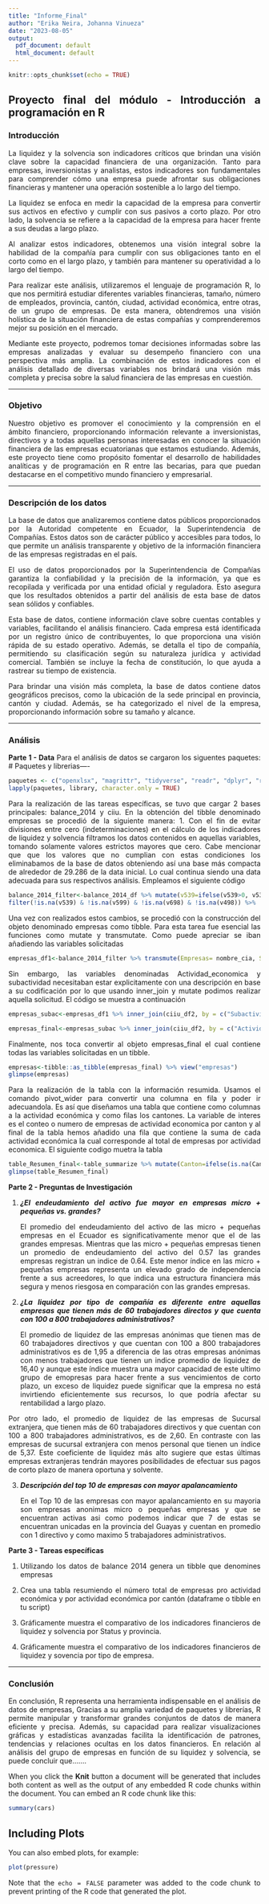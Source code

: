 ```yaml
---
title: "Informe_Final"
author: "Erika Neira, Johanna Vinueza"
date: "2023-08-05"
output:
  pdf_document: default
  html_document: default
---
```


```{=html}
<style>
  body {
    text-align: justify;
  }
</style>
```
```r
knitr::opts_chunk$set(echo = TRUE)
```

## Proyecto final del módulo - Introducción a programación en R

### Introducción

La liquidez y la solvencia son indicadores críticos que brindan una visión clave sobre la capacidad financiera de una organización. Tanto para empresas, inversionistas y analistas, estos indicadores son fundamentales para comprender cómo una empresa puede afrontar sus obligaciones financieras y mantener una operación sostenible a lo largo del tiempo.

La liquidez se enfoca en medir la capacidad de la empresa para convertir sus activos en efectivo y cumplir con sus pasivos a corto plazo. Por otro lado, la solvencia se refiere a la capacidad de la empresa para hacer frente a sus deudas a largo plazo.

Al analizar estos indicadores, obtenemos una visión integral sobre la habilidad de la compañía para cumplir con sus obligaciones tanto en el corto como en el largo plazo, y también para mantener su operatividad a lo largo del tiempo.

Para realizar este análisis, utilizaremos el lenguaje de programación R, lo que nos permitirá estudiar diferentes variables financieras, tamaño, número de empleados, provincia, cantón, ciudad, actividad económica, entre otras, de un grupo de empresas. De esta manera, obtendremos una visión holística de la situación financiera de estas compañías y comprenderemos mejor su posición en el mercado.

Mediante este proyecto, podremos tomar decisiones informadas sobre las empresas analizadas y evaluar su desempeño financiero con una perspectiva más amplia. La combinación de estos indicadores con el análisis detallado de diversas variables nos brindará una visión más completa y precisa sobre la salud financiera de las empresas en cuestión.

------------------------------------------------------------------------

### Objetivo

Nuestro objetivo es promover el conocimiento y la comprensión en el ámbito financiero, proporcionando información relevante a inversionistas, directivos y a todas aquellas personas interesadas en conocer la situación financiera de las empresas ecuatorianas que estamos estudiando. Además, este proyecto tiene como propósito fomentar el desarrollo de habilidades analíticas y de programación en R entre las becarias, para que puedan destacarse en el competitivo mundo financiero y empresarial.

------------------------------------------------------------------------

### Descripción de los datos

La base de datos que analizaremos contiene datos públicos proporcionados por la Autoridad competente en Ecuador, la Superintendencia de Compañías. Estos datos son de carácter público y accesibles para todos, lo que permite un análisis transparente y objetivo de la información financiera de las empresas registradas en el país.

El uso de datos proporcionados por la Superintendencia de Compañías garantiza la confiabilidad y la precisión de la información, ya que es recopilada y verificada por una entidad oficial y reguladora. Esto asegura que los resultados obtenidos a partir del análisis de esta base de datos sean sólidos y confiables.

Esta base de datos, contiene información clave sobre cuentas contables y variables, facilitando el análisis financiero. Cada empresa está identificada por un registro único de contribuyentes, lo que proporciona una visión rápida de su estado operativo. Además, se detalla el tipo de compañía, permitiendo su clasificación según su naturaleza jurídica y actividad comercial. También se incluye la fecha de constitución, lo que ayuda a rastrear su tiempo de existencia.

Para brindar una visión más completa, la base de datos contiene datos geográficos precisos, como la ubicación de la sede principal en provincia, cantón y ciudad. Además, se ha categorizado el nivel de la empresa, proporcionando información sobre su tamaño y alcance.

------------------------------------------------------------------------

### Análisis


**Parte 1 - Data**
Para el análisis de datos se cargaron los siguentes paquetes:
# Paquetes y librerias----

```r
paquetes <- c("openxlsx", "magrittr", "tidyverse", "readr", "dplyr", "readxl")
lapply(paquetes, library, character.only = TRUE)
```

Para la realización de las tareas específicas, se tuvo que cargar 2 bases principales: balance_2014 y ciiu. 
En la obtención del tibble denominado empresas se procedió de la siguiente manera:
1. Con el fin de evitar divisiones entre cero (indeterminaciones) en el cálculo de los indicadores de liquidez y solvencia filtramos los datos contenidos en aquellas variables, tomando solamente valores estrictos mayores que cero. Cabe mencionar que que los valores que no cumplian con estas condiciones los eliminabamos de la base de datos obteniendo así una base más compacta de alrededor de 29.286 de la data inicial. Lo cual continua siendo una data adecuada para sus respectivos análisis. Empleamos el siguiente código

```r

balance_2014_filter<-balance_2014_df %>% mutate(v539=ifelse(v539>0, v539, NA), v599=ifelse(v599>0, v599, NA), v698=ifelse(v698>0, v698, NA), v498=ifelse(v498>0, v498, NA)) %>% 
filter(!is.na(v539) & !is.na(v599) & !is.na(v698) & !is.na(v498)) %>%  view("balance_2014_filter")
```
Una vez con realizados estos cambios, se procedió con la construcción del objeto denominado empresas como tibble. Para esta tarea fue esencial las funciones como mutate y transmutate. Como puede apreciar se iban añadiendo las variables solicitadas
```r
empresas_df1<-balance_2014_filter %>% transmute(Empresas= nombre_cia, Status= situacion, Tipo_de_empresa=tipo,País= pais, Provincia=provincia, Canton=canton, Ciudad= ciudad,  Actividad_economica= ciiu4_nivel1, Subactividad=ciiu4_nivel6, Liquidez_Corriente= v345/v539, Endeudamiento_activo= v599/v499  ,Endeudamiento_patrimonial= v599/v698, Endeudamiento_activo_fijo= v698/v498 , Apalancamiento= v499/v698) %>% view("empresas_df1")
```
Sin embargo, las variables denominadas Actividad_economica y subactividad necesitaban estar explicitamente con una descripción en base a su codificación por lo que usando inner_join y mutate podimos realizar aquella solicitud. El código se muestra a continuación
```r
empresas_subac<-empresas_df1 %>% inner_join(ciiu_df2, by = c("Subactividad"="CODIGO"))%>% mutate(Subactividad=DESCRIPCION) %>% select(-c(DESCRIPCION, NIVEL)) %>% view("change_Subac")

empresas_final<-empresas_subac %>% inner_join(ciiu_df2, by = c("Actividad_economica"="CODIGO")) %>% mutate(Actividad_economica=DESCRIPCION) %>% select(-c(DESCRIPCION, NIVEL)) %>% view("final_table")
```
Finalmente, nos toca convertir al objeto empresas_final el cual contiene todas las variables solicitadas en un tibble.
```r
empresas<-tibble::as_tibble(empresas_final) %>% view("empresas")
glimpse(empresas)

```
Para la realización de la tabla con la información resumida. Usamos el comando pivot_wider para convertir una columna en fila y poder ir adecuandola. Es así que diseñamos una tabla que contiene como columnas a la actividad económica y como filas los cantones. La variable de interes es el conteo o numero de empresas de actividad economica por canton y al final de la tabla hemos añadido una fila que contiene la suma de cada actividad económica la cual corresponde al total de empresas por actividad economica. El siguiente codigo muetra la tabla
```r
table_Resumen_final<-table_summarize %>% mutate(Canton=ifelse(is.na(Canton),total_count , Canton))  %>% view("Tabla_resumen1")
glimpse(table_Resumen_final)
```


**Parte 2 - Preguntas de Investigación**

1.  ***¿El endeudamiento del activo fue mayor en empresas micro + pequeñas vs. grandes?***

    El promedio del endeudamiento del activo de las micro + pequeñas empresas en el Ecuador es significativamente menor que el de las grandes empresas. Mientras que las micro + pequeñas empresas tienen un promedio de endeudamiento del activo del 0.57 las grandes empresas registran un indice de 0.64. Este menor índice en las micro + pequeñas empresas representa un elevado grado de independencia frente a sus acreedores, lo que indica una estructura financiera más segura y menos riesgosa en comparación con las grandes empresas.

2.  ***¿La liquidez por tipo de compañía es diferente entre aquellas empresas que tienen más de 60 trabajadores directos y que cuenta con 100 a 800 trabajadores administrativos?***

    El promedio de liquidez de las empresas anónimas que tienen mas de 60 trabajadores directivos y que cuentan con 100 a 800 trabajadores administrativos es de 1,95 a diferencia de las otras empresas anónimas con menos trabajadores que tienen un indice promedio de liquidez de 16,40 y aunque este índice muestra una mayor capacidad de este ultimo grupo de emopresas para hacer frente a sus vencimientos de corto plazo, un exceso de liquidez puede significar que la empresa no está invirtiendo eficientemente sus recursos, lo que podría afectar su rentabilidad a largo plazo.

Por otro lado, el promedio de liquidez de las empresas de Sucursal extranjera, que tienen más de 60 trabajadores directivos y que cuentan con 100 a 800 trabajadores administrativos, es de 2,60. En contraste con las empresas de sucursal extranjera con menos personal que tienen un índice de 5,37. Este coeficiente de liquidez más alto sugiere que estas últimas empresas extranjeras tendrán mayores posibilidades de efectuar sus pagos de corto plazo de manera oportuna y solvente.

3.  ***Descripción del top 10 de empresas con mayor apalancamiento***

    En el Top 10 de las empresas con mayor apalancamiento en su mayoria son empresas anonimas micro o pequeñas empresas y que se encuentran activas asi como podemos indicar que 7 de estas se encuentran unicadas en la provincia del Guayas y cuentan en promedio con 1 directivo y como maximo 5 trabajadores administrativos.

**Parte 3 - Tareas específicas**

1.  Utilizando los datos de balance 2014 genera un tibble que denomines empresas

2.  Crea una tabla resumiendo el número total de empresas pro actividad económica y por actividad económica por cantón (dataframe o tibble en tu script)

3.  Gráficamente muestra el comparativo de los indicadores financieros de liquidez y solvencia por Status y provincia.

4.  Gráficamente muestra el comparativo de los indicadores financieros de liquidez y sovencia por tipo de empresa.

------------------------------------------------------------------------

### Conclusión

En conclusión, R representa una herramienta indispensable en el análisis de datos de empresas, Gracias a su amplia variedad de paquetes y librerías, R permite manipular y transformar grandes conjuntos de datos de manera eficiente y precisa. Además, su capacidad para realizar visualizaciones gráficas y estadísticas avanzadas facilita la identificación de patrones, tendencias y relaciones ocultas en los datos financieros. En relación al análisis del grupo de empresas en función de su liquidez y solvencia, se puede concluir que.......

When you click the **Knit** button a document will be generated that includes both content as well as the output of any embedded R code chunks within the document. You can embed an R code chunk like this:

```r
summary(cars)
```

## Including Plots

You can also embed plots, for example:

```r
plot(pressure)
```

Note that the `echo = FALSE` parameter was added to the code chunk to prevent printing of the R code that generated the plot.
